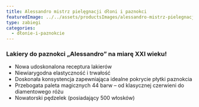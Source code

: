 ```yaml
---
title: Alessandro mistrz pielęgnacji dłoni i paznokci
featuredImage: ../../assets/productsImages/alessandro-mistrz-pielegnacji-dloni-i-paznokci.jpg
type: zabiegi
categories:
  - dłonie-i-paznokcie
---
```


### Lakiery do paznokci „Alessandro” na miarę XXI wieku!

- Nowa udoskonalona receptura lakierów
- Niewiarygodna elastyczność i trwałość
- Doskonała konsystencja zapewniająca idealne pokrycie płytki paznokcia
- Przebogata paleta magicznych 44 barw – od klasycznej czerwieni do diamentowego różu
- Nowatorski pędzelek (posiadający 500 włosków)
